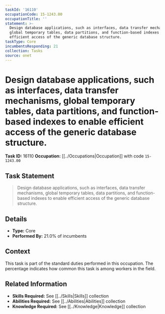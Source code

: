 ```yaml
---
taskId: '16110'
occupationCode: 15-1243.00
occupationTitle: ''
statement: >-
  Design database applications, such as interfaces, data transfer mechanisms,
  global temporary tables, data partitions, and function-based indexes to enable
  efficient access of the generic database structure.
taskType: Core
incumbentsResponding: 21
collection: Tasks
source: onet
---
```

# Design database applications, such as interfaces, data transfer mechanisms, global temporary tables, data partitions, and function-based indexes to enable efficient access of the generic database structure.

**Task ID:** 16110
**Occupation:** [[../Occupations|Occupation]] with code `15-1243.00`

## Task Statement

> Design database applications, such as interfaces, data transfer mechanisms, global temporary tables, data partitions, and function-based indexes to enable efficient access of the generic database structure.

## Details

- **Type:** Core
- **Performed By:** 21.0% of incumbents

## Context

This task is part of the standard duties performed in this occupation. The percentage indicates how common this task is among workers in the field.

## Related Information

- **Skills Required:** See [[../Skills|Skills]] collection
- **Abilities Required:** See [[../Abilities|Abilities]] collection
- **Knowledge Required:** See [[../Knowledge|Knowledge]] collection
